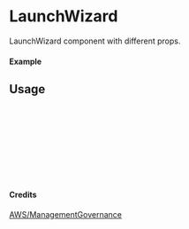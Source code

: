 
<Meta of={LaunchWizard} title="AWS/ManagementGovernance/LaunchWizard" />

# LaunchWizard

LaunchWizard component with different props.

#### Example

<Canvas of={LaunchWizard.Primary} />

## Usage

```ts
import { LaunchWizard } from "yadl-ui";

const Example = () => {
  return (
      <LaunchWizard />
  );
};

export default Example;
```

#### Credits
[AWS/ManagementGovernance](https://aws-icons.com/)
